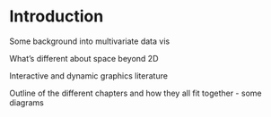 # Introduction {#intro}

Some background into multivariate data vis

What's different about space beyond 2D

Interactive and dynamic graphics literature

Outline of the different chapters and how they all fit together - some diagrams
